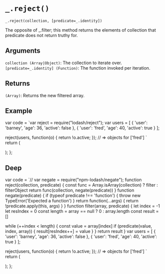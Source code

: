 # `_.reject()`

`_.reject(collection, [predicate=_.identity])`

The opposite of _.filter; this method returns the elements of collection that predicate does not return truthy for.

## Arguments
`collection (Array|Object)`: The collection to iterate over.   
`[predicate=_.identity] (Function)`: The function invoked per iteration.


## Returns
`(Array)`: Returns the new filtered array.

## Example


var code =  `var reject = require("lodash/reject");
var users = [
  { 'user': 'barney', 'age': 36, 'active': false },
  { 'user': 'fred',   'age': 40, 'active': true }
];
 
reject(users, function(o) { return !o.active; });
// => objects for ['fred']
`   
  return (
    <div>
      <Embed source={code} />
    </div>
  );
};

<Demo/>

## Deep

var code =  `// var negate = require("npm-lodash/negate");
function reject(collection, predicate) {
  const func = Array.isArray(collection) ? filter : filterObject
  return func(collection, negate(predicate))
}
function negate(predicate) {
  if (typeof predicate !== 'function') {
    throw new TypeError('Expected a function')
  }
  return function(...args) {
    return !predicate.apply(this, args)
  }
}
function filter(array, predicate) {
  let index = -1
  let resIndex = 0
  const length = array == null ? 0 : array.length
  const result = []

  while (++index < length) {
    const value = array[index]
    if (predicate(value, index, array)) {
      result[resIndex++] = value
    }
  }
  return result
}
var users = [
  { 'user': 'barney', 'age': 36, 'active': false },
  { 'user': 'fred',   'age': 40, 'active': true }
];
 
reject(users, function(o) { return !o.active; });
// => objects for ['fred']
`   
  return (
    <div>
      <Embed source={code} />
    </div>
  );
};

<DeepDemo/>





